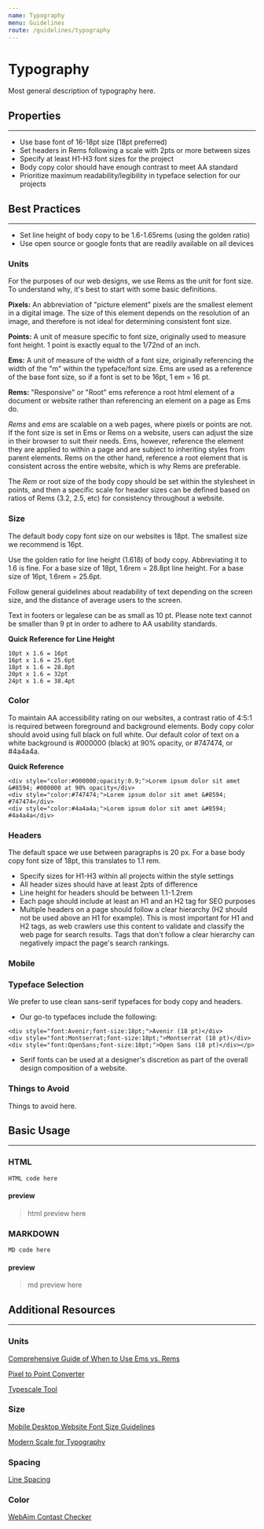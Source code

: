 ```yaml
---
name: Typography
menu: Guidelines
route: /guidelines/typography
---
```


# Typography

Most general description of typography here.

## Properties
---

* Use base font of 16-18pt size (18pt preferred)
* Set headers in Rems following a scale with 2pts or more between sizes
* Specify at least H1-H3 font sizes for the project
* Body copy color should have enough contrast to meet AA standard
* Prioritize maximum readability/legibility in typeface selection for our projects

## Best Practices
---

* Set line height of body copy to be 1.6-1.65rems (using the golden ratio)
* Use open source or google fonts that are readily available on all devices

### Units

For the purposes of our web designs, we use Rems as the unit for font size. To understand why, 
it's best to start with some basic definitions.

__Pixels:__ An abbreviation of "picture element" pixels are the smallest element in a digital 
image. The size of this element depends on the resolution of an image, and therefore is not 
ideal for determining consistent font size.

__Points:__ A unit of measure specific to font size, originally used to measure font height. 
1 point is exactly equal to the 1/72nd of an inch.

__Ems:__ A unit of measure of the width of a font size, originally referencing the width of 
the "m" within the typeface/font size. Ems are used as a reference of the base font size, 
so if a font is set to be 16pt, 1 em = 16 pt.

__Rems:__ "Responsive" or "Root" ems reference a root html element of a document or website 
rather than referencing an element on a page as Ems do.

*Rems* and *ems* are scalable on a web pages, where pixels or points are not. If the font size 
is set in Ems or Rems on a website, users can adjust the size in their browser to suit their 
needs. Ems, however, reference the element they are applied to within a page and are subject 
to inheriting styles from parent elements. Rems on the other hand, reference a root element 
that is consistent across the entire website, which is why Rems are preferable.

The *Rem* or root size of the body copy should be set within the stylesheet in points, and then 
a specific scale for header sizes can be defined based on ratios of Rems (3.2, 2.5, etc) for 
consistency throughout a website.

### Size

The default body copy font size on our websites is 18pt. The smallest size we recommend is 16pt.

Use the golden ratio for line height (1.618) of body copy. Abbreviating it to 1.6 is fine. For
a base size of 18pt, 1.6rem = 28.8pt line height. For a base size of 16pt, 1.6rem = 25.6pt.

Follow general guidelines about readability of text depending on the screen size, and the 
distance of average users to the screen.

Text in footers or legalese can be as small as 10 pt. Please note text cannot be smaller than 
9 pt in order to adhere to AA usability standards.

__Quick Reference for Line Height__
```
10pt x 1.6 = 16pt
16pt x 1.6 = 25.6pt
18pt x 1.6 = 28.8pt
20pt x 1.6 = 32pt
24pt x 1.6 = 38.4pt
```

### Color

To maintain AA accessibility rating on our websites, a contrast ratio of 4:5:1 is required between foreground 
and background elements. Body copy color should avoid using full black on full white. Our default color of 
text on a white background is #000000 (black) at 90% opacity, or #747474, or #4a4a4a. 

__Quick Reference__
```
<div style="color:#000000;opacity:0.9;">Lorem ipsum dolor sit amet &#8594; #000000 at 90% opacity</div>
<div style="color:#747474;">Lorem ipsum dolor sit amet &#8594; #747474</div>
<div style="color:#4a4a4a;">Lorem ipsum dolor sit amet &#8594; #4a4a4a</div>
```

### Headers
The default space we use between paragraphs is 20 px. For a base body copy font size of 18pt, this translates to 1.1 rem.

* Specify sizes for H1-H3 within all projects within the style settings
* All header sizes should have at least 2pts of difference
* Line height for headers should be between 1.1-1.2rem
* Each page should include at least an H1 and an H2 tag for SEO purposes
* Multiple headers on a page should follow a clear hierarchy (H2 should not be used above an H1 for example). This is most 
important for H1 and H2 tags, as web crawlers use this content to validate and classify the web page for search results. 
Tags that don't follow a clear hierarchy can negatively impact the page's search rankings.

### Mobile

### Typeface Selection

We prefer to use clean sans-serif typefaces for body copy and headers.

* Our go-to typefaces include the following:
```
<div style="font:Avenir;font-size:18pt;">Avenir (18 pt)</div>
<div style="font:Montserrat;font-size:18pt;">Montserrat (18 pt)</div>
<div style="font:OpenSans;font-size:18pt;">Open Sans (18 pt)</div></p>
```

* Serif fonts can be used at a designer's discretion as part of the overall design composition of a website.

### Things to Avoid

Things to avoid here.

## Basic Usage
---

### HTML

`HTML code here`

#### preview

> html preview here

### MARKDOWN 

`MD code here`

#### preview

> md preview here

## Additional Resources
---

### Units

[Comprehensive Guide of When to Use Ems vs. Rems](https://webdesign.tutsplus.com/tutorials/comprehensive-guide-when-to-use-em-vs-rem--cms-23984)

[Pixel to Point Converter](http://www.endmemo.com/sconvert/pixelpoint.php "alt text here")

[Typescale Tool](https://type-scale.com/ "alt text here")

### Size

[Mobile Desktop Website Font Size Guidelines](https://learnui.design/blog/mobile-desktop-website-font-size-guidelines.html)

[Modern Scale for Typography](https://typecast.com/blog/a-more-modern-scale-for-web-typography)

### Spacing

[Line Spacing](https://practicaltypography.com/line-spacing.html)

### Color

[WebAim Contast Checker](https://webaim.org/resources/contrastchecker/)
